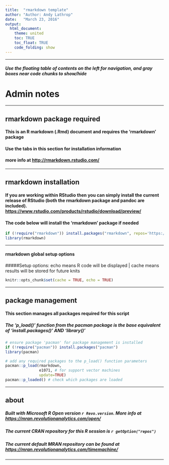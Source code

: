 ```yaml
---
title:  "rmarkdown template"
author: "Author: Andy Lathrop"
date:   "March 23, 2016"
output: 
  html_document:
    theme: united
    toc: TRUE
    toc_float: TRUE
    code_folding: show
---
```

***
##### Use the floating **table of contents** on the left for navigation, and **gray boxes near code chunks** to show/hide

Admin notes {.tabset}
=======================
***
**rmarkdown** package required
------------------------------
#### This is an R markdown (.Rmd) document and requires the **'rmarkdown'** package
#### Use the tabs in this section for installation information
#### more info at <http://rmarkdown.rstudio.com/>
***

**rmarkdown** installation
--------------------------
#### If you are working within RStudio then you can simply install the current release of RStudio (both the rmarkdown package and pandoc are included). <https://www.rstudio.com/products/rstudio/download/preview/>
#### The code below will install the 'rmarkdown' package if needed
```r
if (!require("rmarkdown")) install.packages("rmarkdown", repos='https://cran.revolutionanalytics.com')
library(rmarkdown)
```
***
#### **rmarkdown** global setup options  
#####Setup options: echo means R code will be displayed | cache means results will be stored for future knits
```r
knitr::opts_chunk$set(cache = TRUE, echo = TRUE)
```
***
package management 
------------------
#### This section manages all packages required for this script
##### The 'p_load()' function from the pacman package is the base equivalent of 'install.packages()' AND 'library()'
```r
# ensure package 'pacman' for package management is installed
if (!require("pacman")) install.packages("pacman")
library(pacman)

# add any required packages to the p_load() function parameters 
pacman::p_load(rmarkdown, 
               e1071, # for support vector machines 
               update=TRUE)
pacman::p_loaded() # check which packages are loaded
```

***
about
-----
##### Built with **Microsoft R Open** version `r Revo.version`. More info at <https://mran.revolutionanalytics.com/open/>
##### The current CRAN repository for this R session is `r getOption("repos")`
##### The current default MRAN repository can be found at <https://mran.revolutionanalytics.com/timemachine/>
***